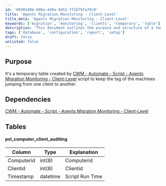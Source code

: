 ```yaml
---
id: '0030148b-608a-449a-9d52-ff1678fa79c0'
title: 'Agents Migration Monitoring - Client-Level'
title_meta: 'Agents Migration Monitoring - Client-Level'
keywords: ['migration', 'monitoring', 'clients', 'temporary', 'table']
description: 'This document outlines the purpose and structure of a temporary table created by the Agents Migration Monitoring script for tracking machines that are transitioning between clients. It details the dependencies and the specific columns of the pvl_computer_client_auditing table.'
tags: ['database', 'configuration', 'report', 'setup']
draft: false
unlisted: false
---
```

## Purpose

It's a temporary table created by [CWM - Automate - Script - Agents Migration Monitoring - Client-Level](https://proval.itglue.com/DOC-5078775-12597806) script to keep the tag of the machines jumping from one client to another.

## Dependencies

[CWM - Automate - Script - Agents Migration Monitoring - Client-Level](https://proval.itglue.com/DOC-5078775-12597806)

## Tables

#### pvl_computer_client_auditing

| Column      | Type     | Explanation    |
|-------------|----------|----------------|
| Computerid  | int(8)  | Computerid     |
| Clientid    | int(8)  | Clientid       |
| Timestamp   | datetime | Script Run Time |











